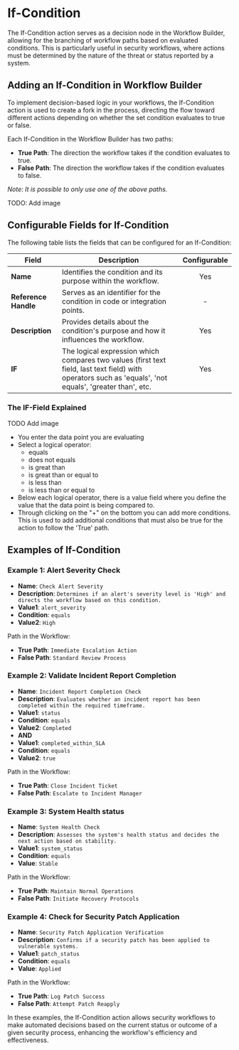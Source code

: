 # If-Condition

The If-Condition action serves as a decision node in the Workflow Builder, allowing for the branching of workflow paths based on evaluated conditions. 
This is particularly useful in security workflows, where actions must be determined by the nature of the threat or status reported by a system.

## Adding an If-Condition in Workflow Builder
To implement decision-based logic in your workflows, the If-Condition action is used to create a fork in the process, directing the flow toward 
different actions depending on whether the set condition evaluates to true or false.


Each If-Condition in the Workflow Builder has two paths:

- **True Path**: The direction the workflow takes if the condition evaluates to true.
- **False Path**: The direction the workflow takes if the condition evaluates to false.

*Note: It is possible to only use one of the above paths.*


TODO: Add image 


## Configurable Fields for If-Condition

The following table lists the fields that can be configured for an If-Condition:

| Field              | Description                                                                           | Configurable |
|--------------------|---------------------------------------------------------------------------------------|:------------:|
| **Name**           | Identifies the condition and its purpose within the workflow.                          |      Yes     |
| **Reference Handle** | Serves as an identifier for the condition in code or integration points.              |      -     |
| **Description**    | Provides details about the condition's purpose and how it influences the workflow.    |      Yes     |
| **IF**             | The logical expression which compares two values (first text field, last text field) with operators such as 'equals', 'not equals', 'greater than', etc.    |      Yes     |


### The IF-Field Explained

TODO Add image

* You enter the data point you are evaluating
* Select a logical operator:
    * equals
    * does not equals
    * is great than
    * is great than or equal to
    * is less than
    * is less than or equal to
* Below each logical operator, there is a value field where you define the value that the data point is being compared to.
* Through clicking on the "+" on the bottom you can add more conditions. This is used to add additional conditions that must also be true for the action 
to follow the 'True' path.



## Examples of If-Condition

### Example 1: Alert Severity Check

* **Name**: `Check Alert Severity`
* **Description**: `Determines if an alert's severity level is 'High' and directs the workflow based on this condition.`
* **Value1**: `alert_severity`
* **Condition**: `equals`
* **Value2**: `High`

Path in the Workflow:
* **True Path**: `Immediate Escalation Action`
* **False Path**: `Standard Review Process`


### Example 2: Validate Incident Report Completion

* **Name**: `Incident Report Completion Check`
* **Description**: `Evaluates whether an incident report has been completed within the required timeframe.`
* **Value1**: `status`
* **Condition**: `equals`
* **Value2**: `Completed`
* **AND**
* **Value1**: `completed_within_SLA`
* **Condition**: `equals`
* **Value2**: `true`

Path in the Workflow:
* **True Path**: `Close Incident Ticket`
* **False Path**: `Escalate to Incident Manager`


### Example 3: System Health status

* **Name**: `System Health Check`
* **Description**: `Assesses the system's health status and decides the next action based on stability.`
* **Value1**: `system_status`
* **Condition**: `equals`
* **Value**: `Stable`

Path in the Workflow:
* **True Path**: `Maintain Normal Operations`
* **False Path**: `Initiate Recovery Protocols`


### Example 4: Check for Security Patch Application
* **Name**: `Security Patch Application Verification`
* **Description**: `Confirms if a security patch has been applied to vulnerable systems.`
* **Value1**: `patch_status`
* **Condition**: `equals`
* **Value**: `Applied`

Path in the Workflow:
* **True Path**: `Log Patch Success`
* **False Path**: `Attempt Patch Reapply`


In these examples, the If-Condition action allows security workflows to make automated decisions based on the current status or outcome of a 
given security process, enhancing the workflow's efficiency and effectiveness.
